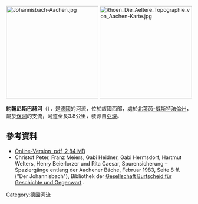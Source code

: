 {{Coord|50|46|33.65|N|6|5|20.85|E|display=title}}
[[Image:Johannisbach-Aachen.jpg|250px]]
[[Image:Rhoen_Die_Aeltere_Topographie_von_Aachen-Karte.jpg|250px]]

'''約翰尼斯巴赫河'''（{{lang-de|Johannisbach}}），是[[德國|德國]]的河流，位於該國西部，處於[[北萊茵-威斯特法倫州|北萊茵-威斯特法倫州]]，屬於[[保河_(亞琛)|保河]]的支流，河道全長3.8公里，發源自[[亞琛|亞琛]]。

==參考資料==
* [http://www.packbierpeter.de/joomla/images/pdf/rhoentopogr.pdf Online-Version, pdf, 2,84 MB] {{Wayback|url=http://www.packbierpeter.de/joomla/images/pdf/rhoentopogr.pdf |date=20180826165902 }}
* Christof Peter, Franz Meiers, Gabi Heidner, Gabi Hermsdorf, Hartmut Welters, Henry Beierlorzer und Rita Caesar, Spurensicherung – Spaziergänge entlang der Aachener Bäche, Februar 1983, Seite 8 ff. ("Der Johannisbach"), Bibliothek der [http://aachen.heimat.de/gb/schriften.html Gesellschaft Burtscheid für Geschichte und Gegenwart] {{Wayback|url=http://aachen.heimat.de/gb/schriften.html |date=20200201122534 }}.

{{Germany-geo-stub}}
[[Category:德國河流|Category:德國河流]]